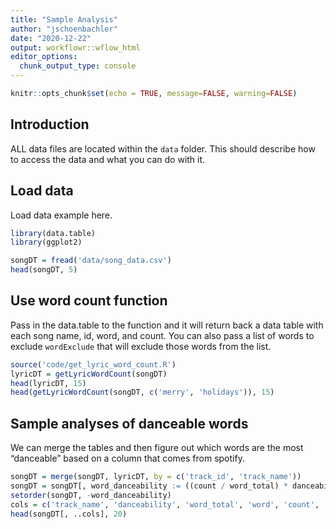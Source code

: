 ```yaml
---
title: "Sample Analysis"
author: "jschoenbachler"
date: "2020-12-22"
output: workflowr::wflow_html
editor_options:
  chunk_output_type: console
---
```

```r
knitr::opts_chunk$set(echo = TRUE, message=FALSE, warning=FALSE)
```

## Introduction

ALL data files are located within the `data` folder. This should describe how to access the data and what you can do with it.

## Load data

Load data example here.

```r
library(data.table)
library(ggplot2)
```


```r
songDT = fread('data/song_data.csv')
head(songDT, 5)
```

## Use word count function

Pass in the data.table to the function and it will return back a data table with each song name, id, word, and count. You can also pass a list of words to exclude `wordExclude` that will exclude those words from the list.

```r
source('code/get_lyric_word_count.R')
lyricDT = getLyricWordCount(songDT)
head(lyricDT, 15)
head(getLyricWordCount(songDT, c('merry', 'holidays')), 15)
```

## Sample analyses of danceable words

We can merge the tables and then figure out which words are the most "danceable" based on a column that comes from spotify.

```r
songDT = merge(songDT, lyricDT, by = c('track_id', 'track_name'))
songDT = songDT[, word_danceability := ((count / word_total) * danceability)]
setorder(songDT, -word_danceability)
cols = c('track_name', 'danceability', 'word_total', 'word', 'count', 'word_danceability')
head(songDT[, ..cols], 20)
```
